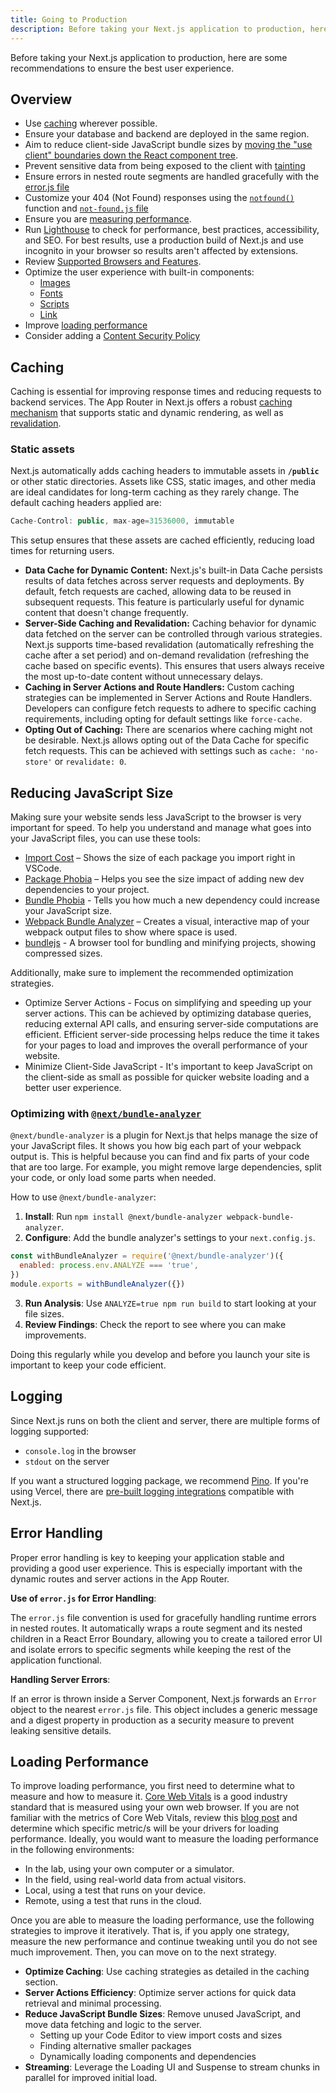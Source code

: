 ```yaml
---
title: Going to Production
description: Before taking your Next.js application to production, here are some recommendations to ensure the best user experience.
---
```


Before taking your Next.js application to production, here are some recommendations to ensure the best user experience.

## Overview

- Use [caching](/docs/app/building-your-application/caching) wherever possible.
- Ensure your database and backend are deployed in the same region.
- Aim to reduce client-side JavaScript bundle sizes by [moving the "use client" boundaries down the React component tree](https://nextjs.org/docs/app/building-your-application/rendering/composition-patterns#moving-client-components-down-the-tree). 
- Prevent sensitive data from being exposed to the client with [tainting](/docs/app/building-your-application/data-fetching/patterns#preventing-sensitive-data-from-being-exposed-to-the-client)
- Ensure errors in nested route segments are handled gracefully with the [error.js file](https://nextjs.org/docs/app/building-your-application/routing/error-handling)
- Customize your 404 (Not Found) responses using the [`notfound()`](/docs/app/api-reference/functions/not-found) function and [`not-found.js` file](https://nextjs.org/docs/app/api-reference/file-conventions/not-found)
- Ensure you are [measuring performance](/docs/app/building-your-application/optimizing/analytics).
- Run [Lighthouse](https://developers.google.com/web/tools/lighthouse) to check for performance, best practices, accessibility, and SEO. For best results, use a production build of Next.js and use incognito in your browser so results aren't affected by extensions.
- Review [Supported Browsers and Features](/docs/architecture/supported-browsers).
- Optimize the user experience with built-in components: 
  - [Images](/docs/app/building-your-application/optimizing/images)
  - [Fonts](/docs/app/building-your-application/optimizing/fonts)
  - [Scripts](/docs/app/building-your-application/optimizing/scripts)
  - [Link](/docs/app/building-your-application/routing/linking-and-navigating)
- Improve [loading performance](#loading-performance)
- Consider adding a [Content Security Policy](/docs/app/building-your-application/configuring/content-security-policy)

## Caching

Caching is essential for improving response times and reducing requests to backend services. The App Router in Next.js offers a robust [caching mechanism](https://nextjs.org/docs/app/building-your-application/caching) that supports static and dynamic rendering, as well as [revalidation](/docs/app/building-your-application/data-fetching/fetching-caching-and-revalidating#revalidating-data). 

### Static assets
  Next.js automatically adds caching headers to immutable assets in **`/public`** or other static directories. Assets like CSS, static images, and other media are ideal candidates for long-term caching as they rarely change. The default caching headers applied are:

  ```jsx
  Cache-Control: public, max-age=31536000, immutable
  ```

  This setup ensures that these assets are cached efficiently, reducing load times for returning users.

- **Data Cache for Dynamic Content:**
  Next.js's built-in Data Cache persists results of data fetches across server requests and deployments. By default, fetch requests are cached, allowing data to be reused in subsequent requests. This feature is particularly useful for dynamic content that doesn't change frequently.
- **Server-Side Caching and Revalidation:**
  Caching behavior for dynamic data fetched on the server can be controlled through various strategies. Next.js supports time-based revalidation (automatically refreshing the cache after a set period) and on-demand revalidation (refreshing the cache based on specific events). This ensures that users always receive the most up-to-date content without unnecessary delays.
- **Caching in Server Actions and Route Handlers:**
  Custom caching strategies can be implemented in Server Actions and Route Handlers. Developers can configure fetch requests to adhere to specific caching requirements, including opting for default settings like `force-cache`.
- **Opting Out of Caching:**
  There are scenarios where caching might not be desirable. Next.js allows opting out of the Data Cache for specific fetch requests. This can be achieved with settings such as `cache: 'no-store'` or `revalidate: 0`.

## Reducing JavaScript Size

Making sure your website sends less JavaScript to the browser is very important for speed. To help you understand and manage what goes into your JavaScript files, you can use these tools:

- [Import Cost](https://marketplace.visualstudio.com/items?itemName=wix.vscode-import-cost) – Shows the size of each package you import right in VSCode.
- [Package Phobia](https://packagephobia.com/) – Helps you see the size impact of adding new dev dependencies to your project.
- [Bundle Phobia](https://bundlephobia.com/) - Tells you how much a new dependency could increase your JavaScript size.
- [Webpack Bundle Analyzer](https://github.com/vercel/next.js/tree/canary/packages/next-bundle-analyzer) – Creates a visual, interactive map of your webpack output files to show where space is used.
- [bundlejs](https://bundlejs.com/) - A browser tool for bundling and minifying projects, showing compressed sizes.

Additionally, make sure to implement the recommended optimization strategies.

- Optimize Server Actions - Focus on simplifying and speeding up your server actions. This can be achieved by optimizing database queries, reducing external API calls, and ensuring server-side computations are efficient. Efficient server-side processing helps reduce the time it takes for your pages to load and improves the overall performance of your website.
- Minimize Client-Side JavaScript - It's important to keep JavaScript on the client-side as small as possible for quicker website loading and a better user experience.

### Optimizing with **[`@next/bundle-analyzer`](https://www.npmjs.com/package/@next/bundle-analyzer)**

`@next/bundle-analyzer` is a plugin for Next.js that helps manage the size of your JavaScript files. It shows you how big each part of your webpack output is. This is helpful because you can find and fix parts of your code that are too large. For example, you might remove large dependencies, split your code, or only load some parts when needed.

How to use `@next/bundle-analyzer`:

1. **Install**: Run `npm install @next/bundle-analyzer webpack-bundle-analyzer`.
2. **Configure**: Add the bundle analyzer's settings to your `next.config.js`.

```js
const withBundleAnalyzer = require('@next/bundle-analyzer')({
  enabled: process.env.ANALYZE === 'true',
})
module.exports = withBundleAnalyzer({})
```

3. **Run Analysis**: Use `ANALYZE=true npm run build` to start looking at your file sizes.
4. **Review Findings**: Check the report to see where you can make improvements.

Doing this regularly while you develop and before you launch your site is important to keep your code efficient.

## Logging

Since Next.js runs on both the client and server, there are multiple forms of logging supported:

- `console.log` in the browser
- `stdout` on the server

If you want a structured logging package, we recommend [Pino](https://www.npmjs.com/package/pino). If you're using Vercel, there are [pre-built logging integrations](https://vercel.com/integrations?utm_source=next-site&utm_medium=docs&utm_campaign=next-website#logging) compatible with Next.js.

## **Error Handling**

Proper error handling is key to keeping your application stable and providing a good user experience. This is especially important with the dynamic routes and server actions in the App Router.

**Use of `error.js` for Error Handling**:

The `error.js` file convention is used for gracefully handling runtime errors in nested routes. It automatically wraps a route segment and its nested children in a React Error Boundary, allowing you to create a tailored error UI and isolate errors to specific segments while keeping the rest of the application functional.

**Handling Server Errors**:

If an error is thrown inside a Server Component, Next.js forwards an `Error` object to the nearest `error.js` file. This object includes a generic message and a digest property in production as a security measure to prevent leaking sensitive details.

## Loading Performance

To improve loading performance, you first need to determine what to measure and how to measure it. [Core Web Vitals](https://vercel.com/blog/core-web-vitals?utm_source=next-site&utm_medium=docs&utm_campaign=next-website) is a good industry standard that is measured using your own web browser. If you are not familiar with the metrics of Core Web Vitals, review this [blog post](https://vercel.com/blog/core-web-vitals?utm_source=next-site&utm_medium=docs&utm_campaign=next-website) and determine which specific metric/s will be your drivers for loading performance. Ideally, you would want to measure the loading performance in the following environments:

- In the lab, using your own computer or a simulator.
- In the field, using real-world data from actual visitors.
- Local, using a test that runs on your device.
- Remote, using a test that runs in the cloud.

Once you are able to measure the loading performance, use the following strategies to improve it iteratively. That is, if you apply one strategy, measure the new performance and continue tweaking until you do not see much improvement. Then, you can move on to the next strategy.

- **Optimize Caching**: Use caching strategies as detailed in the caching section.
- **Server Actions Efficiency**: Optimize server actions for quick data retrieval and minimal processing.
- **Reduce JavaScript Bundle Sizes**: Remove unused JavaScript, and move data fetching and logic to the server.
  - Setting up your Code Editor to view import costs and sizes
  - Finding alternative smaller packages
  - Dynamically loading components and dependencies
- **Streaming**: Leverage the Loading UI and Suspense to stream chunks in parallel for improved initial load.
